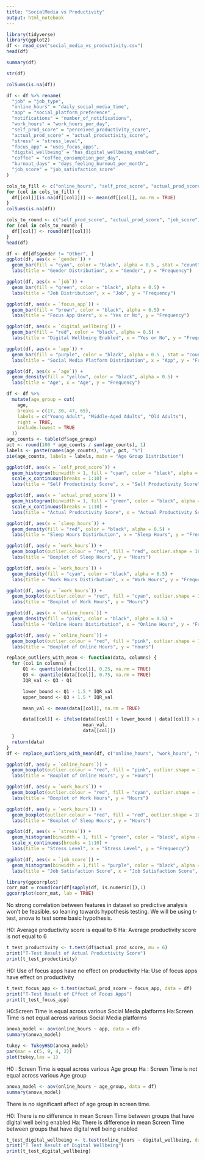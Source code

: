 ```yaml
---
title: "SocialMedia vs Productivity"
output: html_notebook
---
```

```r
library(tidyverse)
library(ggplot2)
df <- read_csv("social_media_vs_productivity.csv")
head(df)
```
```r
summary(df)
```
```r
str(df)
```
```r
colSums(is.na(df))
```
```r
df <- df %>% rename(
  "job" = "job_type",
  "online_hours" = "daily_social_media_time",
  "app" = "social_platform_preference" ,
  "notifications" = "number_of_notifications",
  "work_hours" = "work_hours_per_day",
  "self_prod_score" = "perceived_productivity_score",
  "actual_prod_score" = "actual_productivity_score",
  "stress" = "stress_level",
  "focus_app" = "uses_focus_apps",
  "digital_wellbeing" = "has_digital_wellbeing_enabled",
  "coffee" = "coffee_consumption_per_day",
  "burnout_days" = "days_feeling_burnout_per_month",
  "job_score" = "job_satisfaction_score"
)
```
```r
cols_to_fill <- c("online_hours", "self_prod_score", "actual_prod_score", "stress", "sleep_hours", "screen_time_before_sleep", "job_score")  # Replace with your column names
for (col in cols_to_fill) {
  df[[col]][is.na(df[[col]])] <- mean(df[[col]], na.rm = TRUE)
}
colSums(is.na(df))
```
```r
cols_to_round <- c("self_prod_score", "actual_prod_score", "job_score")
for (col in cols_to_round) {
  df[[col]] <- round(df[[col]])
}
head(df)
```


```r
df <- df[df$gender != "Other", ]
ggplot(df, aes(x = `gender`)) +
  geom_bar(fill = "cyan", color = "black", alpha = 0.5 , stat = "count") +
  labs(title = "Gender Distribution", x = "Gender", y = "Frequency")
```
```r
ggplot(df, aes(x = `job`)) +
  geom_bar(fill = "green", color = "black", alpha = 0.5) +
  labs(title = "Job Distribution", x = "Job", y = "Frequency")
```
```r
ggplot(df, aes(x = `focus_app`)) +
  geom_bar(fill = "brown", color = "black", alpha = 0.5) +
  labs(title = "Focus App Users", x = "Yes or No", y = "Frequency")
```
```r
ggplot(df, aes(x = `digital_wellbeing`)) +
  geom_bar(fill = "red", color = "black", alpha = 0.5) +
  labs(title = "Digital Wellbeing Enabled", x = "Yes or No", y = "Frequency")
```
```r
ggplot(df, aes(x = `app`)) +
  geom_bar(fill = "purple", color = "black", alpha = 0.5 , stat = "count") +
  labs(title = "Social Media Platform Distribution", x = "App", y = "Frequency")
```
```r
ggplot(df, aes(x = `age`)) +
  geom_density(fill = "yellow", color = "black", alpha = 0.5) +
  labs(title = "Age", x = "Age", y = "Frequency")
```
```r
df <- df %>%
  mutate(age_group = cut(
    age,
    breaks = c(17, 30, 47, 65),
    labels = c("Young Adult", "Middle-Aged Adults", "Old Adults"),
    right = TRUE,
    include.lowest = TRUE
  ))
age_counts <- table(df$age_group)
pct <- round(100 * age_counts / sum(age_counts), 1)
labels <- paste(names(age_counts), "\n", pct, "%")
pie(age_counts, labels = labels, main = "Age Group Distribution")
```
```r
ggplot(df, aes(x = `self_prod_score`)) +
  geom_histogram(binwidth = 1, fill = "cyan", color = "black", alpha = 0.5) +
  scale_x_continuous(breaks = 1:10) +
  labs(title = "Self Productivity Score", x = "Self Productivity Score", y = "Frequency")
```
```r
ggplot(df, aes(x = `actual_prod_score`)) +
  geom_histogram(binwidth = 1, fill = "green", color = "black", alpha = 0.5) +
  scale_x_continuous(breaks = 1:10) +
  labs(title = "Actual Prodcutivity Score", x = "Actual Productivity Score", y = "Frequency")
```
```r
ggplot(df, aes(x = `sleep_hours`)) +
  geom_density(fill = "red", color = "black", alpha = 0.5) +
  labs(title = "Sleep Hours Distirbution", x = "Sleep Hours", y = "Frequency")
```
```r
ggplot(df, aes(y = `work_hours`)) +
  geom_boxplot(outlier.colour = "red", fill = "red", outlier.shape = 16) +
  labs(title = "Boxplot of Sleep Hours", y = "Hours")
```
```r
ggplot(df, aes(x = `work_hours`)) +
  geom_density(fill = "cyan", color = "black", alpha = 0.5) +
  labs(title = "Work Hours Distirbution", x = "Work Hours", y = "Frequency")
```
```r
ggplot(df, aes(y = `work_hours`)) +
  geom_boxplot(outlier.colour = "red", fill = "cyan", outlier.shape = 16) +
  labs(title = "Boxplot of Work Hours", y = "Hours")
```
```r
ggplot(df, aes(x = `online_hours`)) +
  geom_density(fill = "pink", color = "black", alpha = 0.5) +
  labs(title = "Online Hours Distirbution", x = "Online Hours", y = "Frequency")
```
```r
ggplot(df, aes(y = `online_hours`)) +
  geom_boxplot(outlier.colour = "red", fill = "pink", outlier.shape = 16) +
  labs(title = "Boxplot of Online Hours", y = "Hours")
```
```r
replace_outliers_with_mean <- function(data, columns) {
  for (col in columns) {
      Q1 <- quantile(data[[col]], 0.25, na.rm = TRUE)
      Q3 <- quantile(data[[col]], 0.75, na.rm = TRUE)
      IQR_val <- Q3 - Q1

      lower_bound <- Q1 - 1.5 * IQR_val
      upper_bound <- Q3 + 1.5 * IQR_val

      mean_val <- mean(data[[col]], na.rm = TRUE)

      data[[col]] <- ifelse(data[[col]] < lower_bound | data[[col]] > upper_bound,
                            mean_val,
                            data[[col]])
  }
  return(data)
}
df <- replace_outliers_with_mean(df, c("online_hours", "work_hours", "sleep_hours"))
```
```r
ggplot(df, aes(y = `online_hours`)) +
  geom_boxplot(outlier.colour = "red", fill = "pink", outlier.shape = 16) +
  labs(title = "Boxplot of Online Hours", y = "Hours")
```
```r
ggplot(df, aes(y = `work_hours`)) +
  geom_boxplot(outlier.colour = "red", fill = "cyan", outlier.shape = 16) +
  labs(title = "Boxplot of Work Hours", y = "Hours")
```
```r
ggplot(df, aes(y = `work_hours`)) +
  geom_boxplot(outlier.colour = "red", fill = "red", outlier.shape = 16) +
  labs(title = "Boxplot of Sleep Hours", y = "Hours")
```
```r
ggplot(df, aes(x = `stress`)) +
  geom_histogram(binwidth = 1, fill = "green", color = "black", alpha = 0.5) +
  scale_x_continuous(breaks = 1:10) +
  labs(title = "Stress Level", x = "Stress Level", y = "Frequency")
```
```r
ggplot(df, aes(x = `job_score`)) +
  geom_histogram(binwidth = 1,fill = "purple", color = "black", alpha = 0.5) +
  labs(title = "Job Satisfaction Score", x = "Job Satisfaction Score", y = "Frequency")
```
```r
library(ggcorrplot)
corr_mat = round(cor(df[sapply(df, is.numeric)]),1)
ggcorrplot(corr_mat, lab = TRUE)
```
No strong correlation between features in dataset so predictive analysis won't be feasible. 
so leaning towards hypothesis testing.
We will be using t-test, anova to test some basic hypothesis.

H0: Average productivity score is equal to 6
Ha: Average productivity score is not equal to 6
```r
t_test_productivity <- t.test(df$actual_prod_score, mu = 6)
print("T-Test Result of Actual Productivity Score")
print(t_test_productivity)
```
H0: Use of focus apps have no effect on productivity
Ha: Use of focus apps have effect on productivity
```r
t_test_focus_app <- t.test(actual_prod_score ~ focus_app, data = df)
print("T-Test Result of Effect of Focus Apps")
print(t_test_focus_app)
```
H0:Screen Time is equal across various Social Media platforms
Ha:Screen Time is not equal across various Social Media platforms
```r
anova_model <- aov(online_hours ~ app, data = df)
summary(anova_model)
```
```r
tukey <- TukeyHSD(anova_model)
par(mar = c(5, 9, 4, 2))
plot(tukey,las = 1)
```
H0 : Screen Time is equal across various Age group
Ha : Screen Time is not equal across various Age group
```r
anova_model <- aov(online_hours ~ age_group, data = df)
summary(anova_model)
```
There is no significant affect of age group in screen time.

H0: There is no difference in mean Screen Time between groups that have digital well being enabled
Ha: There is difference in mean Screen Time between groups that have digital well being enabled
```r
t_test_digital_wellbeing <- t.test(online_hours ~ digital_wellbeing, data = df)
print("T Test Result of Digital Wellbeing")
print(t_test_digital_wellbeing)
```